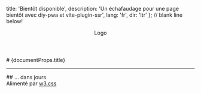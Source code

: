   title: 'Bientôt disponible',
  description:
    'Un échafaudage pour une page bientôt avec diy-pwa et vite-plugin-ssr',
  lang: 'fr',
  dir: 'ltr'
};
// blank line below!

<header className="w3-display-topleft w3-padding-large w3-xlarge">Logo</header>
<section className="w3-display-middle">
  # {documentProps.title}
  <hr className="w3-border-grey" />
  ## ... dans <DaysLeft /> jours
</section>
<footer className="w3-display-bottomleft w3-padding-large">
  Alimenté par <a href="https://www.w3schools.com/w3css/default.asp" target="_blank"> w3.css</a>
</footer>
